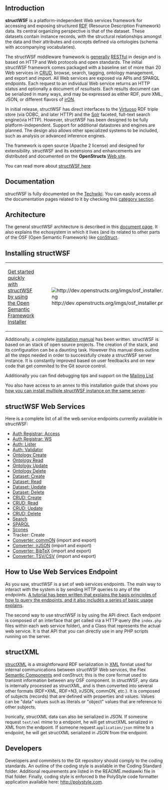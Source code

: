 == Introduction ==

'''structWSF''' is a platform-independent Web services framework for accessing and exposing structured [http://techwiki.openstructs.org/index.php/RDF_Concept RDF] (Resource Description Framework) data. Its central organizing perspective is that of the dataset. These datasets contain instance records, with the structural relationships amongst the data and their attributes and concepts defined via ontologies (schema with accompanying vocabularies).

The structWSF middleware framework is [http://www.mkbergman.com/?p=499 generally] [http://techwiki.openstructs.org/index.php/REST_Concept RESTful] in design and is based on HTTP and Web protocols and open standards. The initial structWSF framework comes packaged with a baseline set of more than 20 Web services in [http://techwiki.openstructs.org/index.php/CRUD_Concept CRUD], browse, search, tagging, ontology management, and export and import. All Web services are exposed via APIs and SPARQL endpoints. Each request to an individual Web service returns an HTTP status and optionally a document of ''resultsets''. Each results document can be serialized in many ways, and may be expressed as either RDF, pure XML, JSON, or different flavors of [http://techwiki.openstructs.org/index.php/Introduction_to_irON irON].

In initial release, structWSF has direct interfaces to the [http://techwiki.openstructs.org/index.php/Virtuoso Virtuoso] RDF triple store (via ODBC, and later HTTP) and the [http://techwiki.openstructs.org/index.php/Solr Solr] faceted, full-text search engine(via HTTP). However, structWSF has been designed to be fully platform-independent. Support for additional datastores and engines are planned. The design also allows other specialized systems to be included, such as analysis or advanced inference engines.

The framework is open source (Apache 2 license) and designed for extensibility. structWSF and its extensions and enhancements are distributed and documented on the '''OpenStructs''' [http://openstructs.org/  Web site].

You can read more about [http://techwiki.openstructs.org/index.php/StructWSF structWSF here]

== Documentation ==

structWSF is fully documented on the [http://techwiki.openstructs.org Techwiki]. You can easily access all the documentation pages related to it by checking this [http://techwiki.openstructs.org/index.php/Category:StructWSF category section].

== Architecture ==

The general structWSF architecture is described in this [http://techwiki.openstructs.org/index.php/StructWSF_Architecture document page]. It also explains the echosystem in which it lives (and its related to other parts of the OSF (Open Semantic Framework) like [http://drupal.org/project/construct conStruct].

== Installing structWSF ==

{|
|-
| [http://techwiki.openstructs.org/index.php/Open_Semantic_Framework_Installer Get started  quickly with structWSF by using the Open Semantic Framework Installer]
| [[File:http://dev.openstructs.org/imgs/osf_installer.png]]
|}

Additionally, a complete [http://techwiki.openstructs.org/index.php/StructWSF_Installation_Guide installation manual] has been written. structWSF is based on an stack of open source projects. The creation of the stack, and its configuration can be a daunting task. However this manual does outline all the steps needed in order to successfully create a structWSF server instance. It is constantly improved based on user feedbacks and on new code that get commited to the Git source control.

Additionally you can find debugging tips and support on the [http://groups.google.com/group/open-semantic-framework Mailing List]

You also have access to an annex to this installation guide that shows you [http://techwiki.openstructs.org/index.php/Multi-structWSF_Server_Instance how you can install multiple
structWSF instance on the same server].

== structWSF Web Services ==

Here is a complete list of all the web service endpoints currently available in structWSF:

* [http://techwiki.openstructs.org/index.php/Auth_Registrar:_Access Auth Registrar: Access]
* [http://techwiki.openstructs.org/index.php/Auth_Registrar:_WS Auth Registrar: WS]
* [http://techwiki.openstructs.org/index.php/Auth:_Lister Auth: Lister]
* [http://techwiki.openstructs.org/index.php/Auth:_Validator Auth: Validator]
* [http://techwiki.openstructs.org/index.php/Ontology_Create Ontology Create]
* [http://techwiki.openstructs.org/index.php/Ontology_Read Ontology Read]
* [http://techwiki.openstructs.org/index.php/Ontology_Update Ontology Update]
* [http://techwiki.openstructs.org/index.php/Ontology_Delete Ontology Delete]
* [http://techwiki.openstructs.org/index.php/Dataset:_Create Dataset: Create]
* [http://techwiki.openstructs.org/index.php/Dataset:_Read Dataset: Read]
* [http://techwiki.openstructs.org/index.php/Dataset:_Update Dataset: Update]
* [http://techwiki.openstructs.org/index.php/Dataset:_Delete Dataset: Delete]
* [http://techwiki.openstructs.org/index.php/CRUD:_Create CRUD: Create]
* [http://techwiki.openstructs.org/index.php/CRUD:_Read CRUD: Read]
* [http://techwiki.openstructs.org/index.php/CRUD:_Update CRUD: Update]
* [http://techwiki.openstructs.org/index.php/CRUD:_Delete CRUD: Delete]
* [http://techwiki.openstructs.org/index.php/Search Search]
* [http://techwiki.openstructs.org/index.php/SPARQL SPARQL]
* [http://techwiki.openstructs.org/index.php/Scones Scones]
* Tracker: Create
* [http://techwiki.openstructs.org/index.php/Converter:_commON Converter: commON] (import and export)
* [http://techwiki.openstructs.org/index.php/Converter:_irJSON Converter: irJSON] (import and export)
* [http://techwiki.openstructs.org/index.php/Converter:_BibTeX Converter: BibTeX] (import and export)
* [http://techwiki.openstructs.org/index.php/Converter:_TSV/CSV Converter: TSV/CSV] (import and export)

== How to Use Web Services Endpoint ==

As you saw, structWSF is a set of web services endpoints. The main way to interact with the system is by sending HTTP queries to any of the endpoints. [http://techwiki.openstructs.org/index.php/StructWSF_Web_Services_Tutorial A tutorial has been written that explains the basis principles of how to query the endpoints, and it also includes a series of basic usage explains].

The second way to use structWSF is by using the API direct. Each endpoint is composed of an interface that get called via a HTTP query (the <code>index.php</code> files within each web service folder), and a Class that represents the actual web service. It is that API that you can directly use in any PHP scripts running on the server.

== structXML ==

[http://techwiki.openstructs.org/index.php/StructXML structXML] is a straightforward RDF serialization in [http://techwiki.openstructs.org/index.php/XML_Concept XML] format used for internal communications between structWSF Web services, the Flex [http://techwiki.openstructs.org/index.php/Category:Semantic_Component Semantic Components] and conStruct; this is the core format used to transmit information between any OSF component. In structWSF, any data is internally processed as structXML, and is then converted into several other formats (RDF+XML, RDF+N3, irJSON, commON, etc.). It is composed of subjects (records) that are defined with properties and values. Values can be "data" values such as literals or "object" values that are reference to other subjects.

Ironically, structXML data can also be serialized in JSON. If someone request <code>text/xml</code> mime to a endpoint, he will get structXML serialized in XML from the endpoint. If someone request <code>application/json</code> mime to a endpoint, he will get structXML serialized in JSON from the endpoint.

== Developers ==

Developers and commiters to the Git repository should comply to the coding standards. An outline of the coding style is available in the Coding Standard folder. Additional requirements are listed in the README.mediawiki file in that folder. Finally, coding style is enforced b the PolyStyle code formatter application available here: http://polystyle.com.

